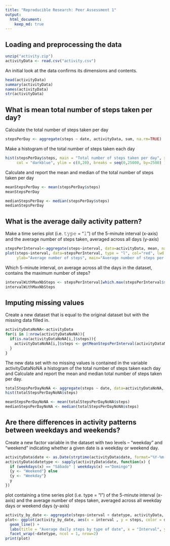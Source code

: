 ```yaml
---
title: "Reproducible Research: Peer Assessment 1"
output: 
  html_document:
    keep_md: true
---
```



## Loading and preprocessing the data

```r
unzip("activity.zip")
activityData <- read.csv("activity.csv")
```

An initial look at the data confirms its dimensions and contents.

```r
head(activityData)
summary(activityData)
names(activityData)
str(activityData)
```


## What is mean total number of steps taken per day?

Calculate the total number of steps taken per day

```r
stepsPerDay <- aggregate(steps ~ date, activityData, sum, na.rm=TRUE)
```
Make a histogram of the total number of steps taken each day

```r
hist(stepsPerDay$steps, main = "Total number of steps taken per day", xlab = "Total steps taken per day", 
     col = "darkblue", ylim = c(0,20), breaks = seq(0,25000, by=2500) )
```

Calculate and report the mean and median of the total number of steps taken per day
```r
meanStepsPerDay <- mean(stepsPerDay$steps)
meanStepsPerDay
```
```r
medianStepsPerDay <- median(stepsPerDay$steps)
medianStepsPerDay
```


## What is the average daily activity pattern?

Make a time series plot (i.e. 𝚝𝚢𝚙𝚎 = “𝚕”) of the 5-minute interval (x-axis) and the average number of steps taken, averaged across all days (y-axis)

```r
stepsPerInterval<-aggregate(steps~interval, data=activityData, mean, na.rm=TRUE)
plot(steps~interval, data=stepsPerInterval, type = "l", col="red", lwd = 2, xlab="Interval", 
     ylab="Average number of steps", main="Average number of steps per intervals")
```

Which 5-minute interval, on average across all the days in the dataset, contains the maximum number of steps?

```r
intervalWithMaxNbSteps <- stepsPerInterval[which.max(stepsPerInterval$steps),]$interval
intervalWithMaxNbSteps
```



## Imputing missing values

Create a new dataset that is equal to the original dataset but with the missing data filled in.

```r

activityDataNoNA<-activityData
for(i in 1:nrow(activityDataNoNA)){
  if(is.na(activityDataNoNA[i,]$steps)){
    activityDataNoNA[i,]$steps <- getMeanStepsPerInterval(activityDataNoNA[i,]$interval)
  }
}
```
The new data set with no missing values is contained in the variable activityDataNoNA
a histogram of the total number of steps taken each day and Calculate and report the mean and median total number of steps taken per day.

```r
totalStepsPerDayNoNA <- aggregate(steps ~ date, data=activityDataNoNA, sum)
hist(totalStepsPerDayNoNA$steps)

meanStepsPerDayNoNA <- mean(totalStepsPerDayNoNA$steps)
medianStepsPerDayNoNA <- median(totalStepsPerDayNoNA$steps)
```

## Are there differences in activity patterns between weekdays and weekends?


 Create a new factor variable in the dataset with two levels – “weekday” and “weekend” indicating whether a given date is a weekday or weekend day.
 
```r
activityData$date <- as.Date(strptime(activityData$date, format="%Y-%m-%d"))
activityData$datetype <- sapply(activityData$date, function(x) {
  if (weekdays(x) == "Sábado" | weekdays(x) =="Domingo") 
  {y <- "Weekend"} else 
  {y <- "Weekday"}
  y
})
```


plot containing a time series plot (i.e. type = “l”) of the 5-minute interval (x-axis) and the average number of
steps taken, averaged across all weekday days or weekend days (y-axis)

```r

activity_by_date <- aggregate(steps~interval + datetype, activityData, mean, na.rm = TRUE)
plot<- ggplot(activity_by_date, aes(x = interval , y = steps, color = datetype)) +
  geom_line() +
  labs(title = "Average daily steps by type of date", x = "Interval", y = "Average number of steps") +
  facet_wrap(~datetype, ncol = 1, nrow=2)
print(plot)
```


